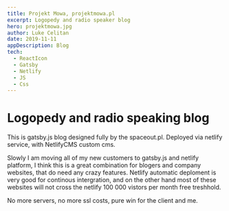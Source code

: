 ```yaml
---
title: Projekt Mowa, projektmowa.pl
excerpt: Logopedy and radio speaker blog
hero: projektmowa.jpg
author: Luke Celitan
date: 2019-11-11 
appDescription: Blog
tech:
  - ReactIcon
  - Gatsby
  - Netlify
  - JS
  - Css
---
```



# Logopedy and radio speaking blog

This is gatsby.js blog designed fully by the spaceout.pl. Deployed via netlify service, with NetlifyCMS custom cms.

Slowly I am moving all of my new customers to gatsby.js and netlify platform, I think this is a great combination for blogers and company websites, that do need any crazy features. Netlify automatic deploment is very good for continous intergration, and on the other hand most of these websites will not cross the netlify 100 000 vistors per month free treshhold. 

No more servers, no more ssl costs, pure win for the client and me.





